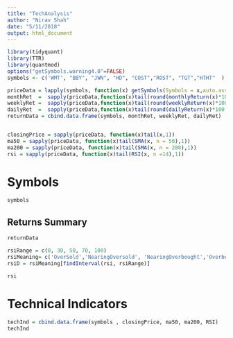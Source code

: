 ```yaml
---
title: "TechAnalysis"
author: "Nirav Shah"
date: "5/11/2018"
output: html_document
---
```


```r
library(tidyquant)
library(TTR)
library(quantmod)
options("getSymbols.warning4.0"=FALSE)
symbols <- c('WMT', "BBY", "JWN", "HD", "COST","ROST", "TGT","HTHT"  )

priceData = lapply(symbols, function(x) getSymbols(Symbols = x,auto.assign = F)[,6])
monthRet  =  sapply(priceData,function(x)tail(round(monthlyReturn(x)*100,2),1))
weeklyRet =  sapply(priceData,function(x)tail(round(weeklyReturn(x)*100,2),1))
dailyRet  =  sapply(priceData,function(x)tail(round(dailyReturn(x)*100,2),1))
returnData = cbind.data.frame(symbols, monthRet, weeklyRet, dailyRet)


closingPrice = sapply(priceData, function(x)tail(x,1))
ma50 = sapply(priceData, function(x)tail(SMA(x, n = 50),1))
ma200 = sapply(priceData, function(x)tail(SMA(x, n = 200),1))
rsi = sapply(priceData, function(x)tail(RSI(x, n =14),1))


```
# Symbols
```r
symbols
```

## Returns Summary
```r
returnData
```

```r
rsiRange = c(0, 30, 50, 70, 100)
rsiMeaning= c('OverSold','NearingOversold', 'NearingOverbought','Overbought')
rsiD = rsiMeaning[findInterval(rsi, rsiRange)]

rsi
```

# Technical Indicators 
```r
techInd = cbind.data.frame(symbols , closingPrice, ma50, ma200, RSI)
techInd
```


